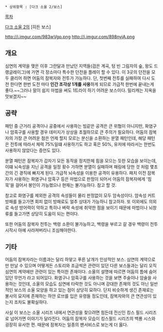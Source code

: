  * 상위항목 : [다크 소울 2/보스]

[[목차]]

[[다크 소울 2]]의 [히든 보스]

http://i.imgur.com/983wVgp.png
http://i.imgur.com/898nyjA.png
== 개요 ==
심연의 계약을 맺은 이후 그란달과 만났던 지역들(검은 계곡, 텅 빈 그림자의 숲, 왕도 드랭글레이그)에 가면 각 장소마다 특수한 던전을 플레이 할 수 있다. 이 3곳의 던전을 모두 클리어 하면 어둠의 잠복자와 전투가 가능하다. 단, 첫번째 전투를 실패하여 다시 도전 한다면 한번 도전 마다 '''인간 조각상 1개를 사용'''하게 되므로 가급적 한번에 끝내는게 좋다.~~그러나 말이 쉽지 마법을 써도 1트라이 하기 어려운 보스이다. 밀리캐는 지옥을 맛보겠지~~
== 공략 ==
패턴 중 근거리 공격이나 공중에서 사용하는 빔같은 공격은 큰 위협이 아니지만, 화염구나 암흑구를 사용할 경우 데미지가 상상을 초월하므로 큰 주의가 필요하다. 어둠의 잠복자의 가장 큰 어려운 점은 언제 할지 모르는 분신을 소환하는 분열 패턴인데, 해당 패턴은 전투에 따라서 체력 75%일떄 사용하기도 하고 혹은 50%, 유저에 따라서는 한번도 사용하지 않았다는 증언도 있다.

분열 패턴은 잠복자가 갑자기 모든 동작을 정치한체 힘을 모으는 듯한 모습을 보이는데, 이떄 뇌속성을 지닌 공격을 일정 횟수 가하면 분열이 실패하며 패링에 당한 것 처럼 몇초간의 긴 경직에 빠지게 된다. 가급적 뇌속성을 이용한 공격이 유용하다.
패치 이전 잠복자가 사용하는 화염구나 암흑구 등은 마법으로 판정이 되어서 어둠의 잠복자에게 '침묵'을 걸어서 봉인이 가능했으나 현재는 불가능하다. 참고 할 것.

참고로 화염구를 제외한 공격의 속성들이 물리 판정없이 모두 암속성이다. 암속성 커트 방패를 들고가면 회피 없이 방패로도 얼추 상대가 가능하니 참고하자. 또 이외에도 의외로 속성 방어력이 약하고 특히나 벼락 속성에 취약한 점을 보이기 때문에 마법이나 뇌창류를 들고가면 상당히 도움이 되는 편이다.

또한 어둠의 잠복자 전투는 백령 소환이 불가능하고, 백령을 부르고 갈 경우 백령이 전투 시작시 아예 사라져버리니 조심해야한다.
== 기타 ==
어둠의 잠복자라는 이름과는 달리 하얗고 푸른 날개가 인상적인 보스.
심연의 계약으로만 만날 수 있으며 어떻게든 스토리와 조금씩은 관련이 있던 다른 보스들과는 달리 오직 심연의 계약에만 관련이 있는 특이한 존재이다. 
소울의 설명에 따르면 어둠의 틈에 숨어있던 무언가 라고 되어있다. 화염구나 암흑구를 사용하는 것을 보면 주술이나 암술을 사용하는 것인데, 소울의 모습도 심연에 타락한 것도 아니며 강대한 존재의 것도 아닌 일반적인 보스의 소울 모양을 하고 있는 점이 상당히 묘하다. 단지 비슷하게 생긴 존재로는 불사의 묘지에 존재하는 하얀 로브를 입은 유령들 정도인데, 잠복자와의 큰 연관성이 있는지 조차도 불확실하다.

사실 이 보스는 소울 시리즈 내에서 연관성을 찾으려면 힘든데 전신인 킹스 필드 시리즈로 넘어가면 이야기가 달라진다. 어둠의 잠복자 모습이 킹스필드 시리즈의 백룡 시스와 굉장히 유사한 편. 때문에 잠복자는 일종의 팬서비스로 보는게 더 옳다.
